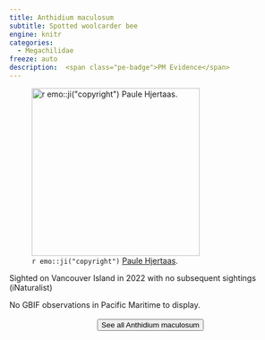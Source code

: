 ```yaml
---
title: Anthidium maculosum
subtitle: Spotted woolcarder bee
engine: knitr
categories:
  - Megachilidae
freeze: auto
description:  <span class="pe-badge">PM Evidence</span>
---
```

![`r emo::ji("copyright")` [Paule Hjertaas ](https://inaturalist.ca/photos/332635849).](https://inaturalist-open-data.s3.amazonaws.com/photos/332635849/medium.jpg){height=300}

Sighted on Vancouver Island in 2022 with no subsequent sightings (iNaturalist)

No GBIF observations in Pacific Maritime to display.
<br><br>
<center>


<a href="https://inaturalist.ca/observations?place_id=any&subview=map&taxon_id=308703"><button type="button" class="btn btn-secondary">See all Anthidium maculosum <i class="fa-solid fa-arrow-up-right-from-square"></i> </button></a>
</center>
